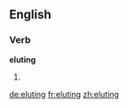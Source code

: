 ==English==

===Verb===
'''eluting'''

# {{present participle of|[[elute]]}}

[[de:eluting]]
[[fr:eluting]]
[[zh:eluting]]